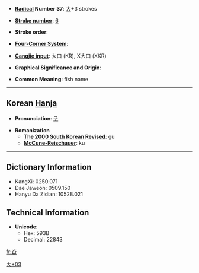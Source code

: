 * '''[[Wiktionary:Chinese radical index| Radical]] Number 37''': [[Wiktionary:Chinese radical index 大|大]]+3 strokes

* '''[[Wiktionary:Chinese total strokes index|Stroke number]]''': [[Wiktionary:Chinese total strokes index 6|6]]

* '''Stroke order''': 

* '''[[Wiktionary:Chinese four corner index|Four-Corner System]]''': 

* '''[[Wiktionary:Chinese Cangjie index|Cangjie input]]''': 大口 (KR), X大口 (XKR)

* '''Graphical Significance and Origin''': 

* '''Common Meaning''': fish name

----

== Korean [[Hanja]] ==

* '''Pronunciation''': [[구]]

* '''Romanization'''
** '''[[The 2000 South Korean Revised Romanization|The 2000 South Korean Revised]]''': gu
** '''[[McCune-Reischauer]]''': ku

----

== Dictionary Information ==

* KangXi: 0250.071
* Dae Jaweon: 0509.150
* Hanyu Da Zidian: 10528.021

== Technical Information ==

* '''Unicode''':
** Hex: 593B
** Decimal: 22843

[[Category:Korean-only CJKV Characters|大+03]]

[[fr:夻]]